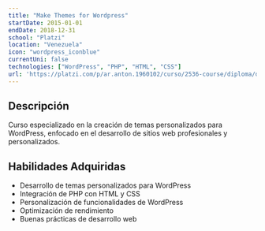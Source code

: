 ```yaml
---
title: "Make Themes for Wordpress"
startDate: 2015-01-01
endDate: 2018-12-31
school: "Platzi"
location: "Venezuela"
icon: "wordpress_iconblue"
currentUni: false
technologies: ["WordPress", "PHP", "HTML", "CSS"]
url: 'https://platzi.com/p/ar.anton.1960102/curso/2536-course/diploma/detalle/'
---
```


## Descripción
Curso especializado en la creación de temas personalizados para WordPress, enfocado en el desarrollo de sitios web profesionales y personalizados.

## Habilidades Adquiridas
- Desarrollo de temas personalizados para WordPress
- Integración de PHP con HTML y CSS
- Personalización de funcionalidades de WordPress
- Optimización de rendimiento
- Buenas prácticas de desarrollo web